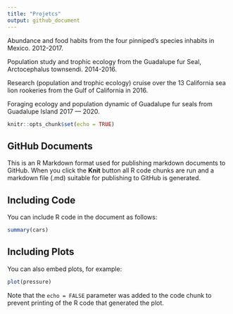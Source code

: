 ```yaml
---
title: "Projetcs"
output: github_document
---
```

Abundance and food habits from the four pinniped’s species inhabits in Mexico. 2012-2017.

Population study and trophic ecology from the Guadalupe fur Seal, Arctocephalus townsendi. 2014-2016.

Research (population and trophic ecology) cruise over the 13 California sea lion rookeries from the Gulf of California in 2016.

Foraging ecology and population dynamic of Guadalupe fur seals from Guadalupe Island 2017 — 2020.








```r
knitr::opts_chunk$set(echo = TRUE)
```

## GitHub Documents

This is an R Markdown format used for publishing markdown documents to GitHub. When you click the **Knit** button all R code chunks are run and a markdown file (.md) suitable for publishing to GitHub is generated.

## Including Code

You can include R code in the document as follows:

```r
summary(cars)
```

## Including Plots

You can also embed plots, for example:

```r
plot(pressure)
```

Note that the `echo = FALSE` parameter was added to the code chunk to prevent printing of the R code that generated the plot.
